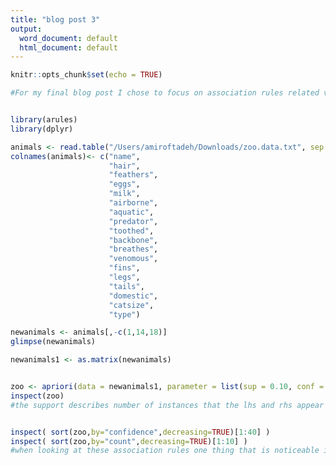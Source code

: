 ```yaml
---
title: "blog post 3"
output:
  word_document: default
  html_document: default
---
```


```r
knitr::opts_chunk$set(echo = TRUE)
```



```r
#For my final blog post I chose to focus on association rules related various zoo animals. The dataset contain various attributes of animals. The variables in the dataset are all binary with 1 given if the feature applies and 0 if it does not apply to an animal.


library(arules)
library(dplyr)

animals <- read.table("/Users/amiroftadeh/Downloads/zoo.data.txt", sep = ",")
colnames(animals)<- c("name",
                      "hair",
                      "feathers", 
                      "eggs", 
                      "milk", 
                      "airborne",
                      "aquatic",
                      "predator",
                      "toothed", 
                      "backbone", 
                      "breathes", 
                      "venomous", 
                      "fins", 
                      "legs", 
                      "tails", 
                      "domestic", 
                      "catsize", 
                      "type")

newanimals <- animals[,-c(1,14,18)]
glimpse(newanimals)

newanimals1 <- as.matrix(newanimals)


zoo <- apriori(data = newanimals1, parameter = list(sup = 0.10, conf = 0.6, target="rules", minlen=2))
inspect(zoo)
#the support describes number of instances that the lhs and rhs appear together. In this dataset 11.9% of animals are domestic and breathes. the confidence describes given the lhs appears the probablity of the rhs. In this dataset, given that an animals is domestic there is 92.3%  that it will also breath. the lift is the probabilty of the consequent being the in a given basket given the antecendent is in the basket divided by probability of the consequent being in the basket. Lift tells the chances of the consequent being in a basket increases or decreases given the antecedent is already in the basket. For this dataset given that an animals breathes is pciked, the probability of also finding it is domestic in the cart increases by a factor of 1.16. 


inspect( sort(zoo,by="confidence",decreasing=TRUE)[1:40] )
inspect( sort(zoo,by="count",decreasing=TRUE)[1:10] )
#when looking at these association rules one thing that is noticeable is the confidence is 1 when dealing with animals having backbones in the rhs. This make sense because most zoo animals do have backbones and we tend on to think of insect when talking about zoo animals. The most frequent appearing of the associations is animals having tails also having backbones, which appeared 74 times. 









```

